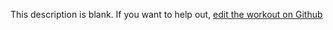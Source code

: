 
  This description is blank. If you want to help out, [edit the workout on Github](https://www.github.com/LiftArcade/exercises/blob/main/exercises/smith-machine-bench-press-description.mdx)